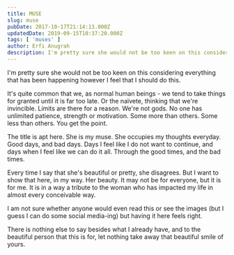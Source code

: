 ```yaml
---
title: MUSE
slug: muse
pubDate: 2017-10-17T21:14:13.000Z
updatedDate: 2019-09-15T10:37:20.000Z
tags: [ 'muses' ]
author: Erfi Anugrah
description: I'm pretty sure she would not be too keen on this considering everything that has been happening however I feel that I should do this.
---
```


I'm pretty sure she would not be too keen on this considering everything that has been happening however I feel that I should do this.

It's quite common that we, as normal human beings - we tend to take things for granted until it is far too late. Or the naïvete, thinking that we're invincible. Limits are there for a reason. We're not gods. No one has unlimited patience, strength or motivation. Some more than others. Some less than others. You get the point.

The title is apt here. She is my muse. She occupies my thoughts everyday. Good days, and bad days. Days I feel like I do not want to continue, and days when I feel like we can do it all. Through the good times, and the bad times.

Every time I say that she's beautiful or pretty, she disagrees. But I want to show that here, in my way. Her beauty. It may not be for everyone, but it is for me. It is in a way a tribute to the woman who has impacted my life in almost every conceivable way.

I am not sure whether anyone would even read this or see the images (but I guess I can do some social media-ing) but having it here feels right.

There is nothing else to say besides what I already have, and to the beautiful person that this is for, let nothing take away that beautiful smile of yours.
